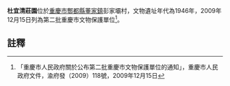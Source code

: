 {{msg:重慶市文物保護單位
|名稱 = 杜宜清莊園
|編號 = 175
|圖片 = 
|級別 = 6
|分類 = 
|時代 = 1946年
|地點 = [[酆都縣|酆都縣]][[董家鎮|董家鎮]]彭家壩村
|坐標 = 
|登錄 = 2009年12月15日
}}
'''杜宜清莊園'''位於[[重慶市|重慶市]][[酆都縣|酆都縣]][[董家鎮|董家鎮]]彭家壩村，文物遺址年代為1946年，2009年12月15日列為第二批重慶市文物保護單位<ref>「重慶市人民政府關於公布第二批重慶市文物保護單位的通知」，重慶市人民政府文件，渝府發（2009）118號，2009年12月15日</ref>。
== 註釋 ==
{{reflist}}
{{文物保護單位小作品}}